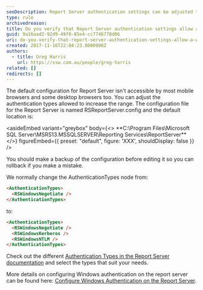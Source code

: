 ```yaml
---
seoDescription: Report Server authentication settings can be adjusted to allow a wide range of web browsers by modifying the RSReportServer.config file.
type: rule
archivedreason:
title: Do you verify that Report Server authentication settings allow a wide range of web browsers?
guid: 9a16aad2-92d9-49f0-85e4-cc7746778d06
uri: do-you-verify-that-report-server-authentication-settings-allow-a-wide-range-of-web-browsers
created: 2017-11-16T22:04:23.0000000Z
authors:
  - title: Greg Harris
    url: https://ssw.com.au/people/greg-harris
related: []
redirects: []
---
```


The default configuration for Report Server isn't accessible by most mobile browsers and some desktop browsers too. You can adjust the authentication types allowed to increase the range.
The configuration file for the Report Server is named RSReportServer.config and the default location is:

<asideEmbed
  variant="greybox"
  body={<>
    \*\*C:\Program Files\Microsoft SQL Server\MSRS13.MSSQLSERVER\Reporting Services\ReportServer\*\*
  </>}
  figureEmbed={{
    preset: "default",
    figure: 'XXX',
    shouldDisplay: false
  }}
/>

You should make a backup of the configuration before editing it so you can rollback if you make a mistake.

We normally change the AuthenticationTypes node from:

```html
<AuthenticationTypes>
  <RSWindowsNegotiate />
</AuthenticationTypes>
```

to:

```html
<AuthenticationTypes>
  <RSWindowsNegotiate />
  <RSWindowsKerberos />
  <RSWindowsNTLM />
</AuthenticationTypes>
```

Check out the different [Authentication Types in the Report Server documentation](<https://docs.microsoft.com/en-us/previous-versions/sql/sql-server-2008-r2/cc281310(v=sql.105)?redirectedfrom=MSDN>) and select the types that suit your needs.

More details on configuring Windows authentication on the report server can be found here: [Configure Windows Authentication on the Report Server](https://docs.microsoft.com/en-us/sql/reporting-services/security/configure-windows-authentication-on-the-report-server).